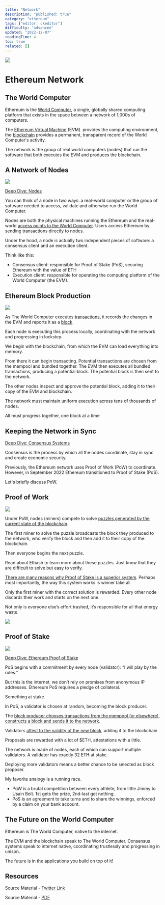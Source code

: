 ```yaml
---
title: "Network"
description: "published: true"
category: "ethereum"
tags: ["editor: ckeditor"]
difficulty: "advanced"
updated: "2022-12-07"
readingTime: 4
toc: true
related: []
---
```


![](/images/network-banner.png)

# Ethereum Network

## The World Computer

Ethereum is the [World Computer](https://inevitableeth.com/home/ethereum/world-computer), a single, globally shared computing platform that exists in the space between a network of 1,000s of computers. 

The [Ethereum Virtual Machine](https://inevitableeth.com/home/ethereum/evm) (EVM)  provides the computing environment, the [blockchain](/ethereum/blockchain) provides a permanent, transparent record of the World Computer's activity. 

The network is the group of real world computers (nodes) that run the software that both executes the EVM and produces the blockchain.

## A Network of Nodes

![](/images/node-banner.jpeg)

[Deep Dive: Nodes](https://inevitableeth.com/home/ethereum/network/node)

You can think of a node in two ways: a real-world computer or the group of software needed to access, validate and otherwise run the World Computer. 

Nodes are both the physical machines running the Ethereum and the real-world [access points to the World Computer](/ethereum/network/node/accessing-ethereum). Users access Ethereum by sending transactions directly to nodes.

Under the hood, a node is actually two independent pieces of software: a consensus client and an execution client.

Think like this:

*   Consensus client: responsible for Proof of Stake (PoS), securing Ethereum with the value of ETH
*   Execution client: responsible for operating the computing platform of the World Computer (the EVM). 

## Ethereum Block Production

![](/images/network-1.png)

As The World Computer executes [transactions](/ethereum/blockchain/transaction), it records the changes in the EVM and reports it as a [block](/ethereum/blockchain/block). 

Each node is executing this process locally, coordinating with the network and progressing in lockstep. 

We begin with the blockchain, from which the EVM can load everything into memory. 

From there it can begin transacting. Potential transactions are chosen from the mempool and bundled together. The EVM then executes all bundled transactions, producing a potential block. The potential block is then sent to the network. 

The other nodes inspect and approve the potential block, adding it to their copy of the EVM and blockchain. 

The network must maintain uniform execution across tens of thousands of nodes. 

All must progress together, one block at a time

## Keeping the Network in Sync

[Deep Dive: Consensus Systems](/ethereum/network/consensus)

Consensus is the process by which all the nodes coordinate, stay in sync and create economic security.

Previously, the Ethereum network uses Proof of Work (PoW) to coordinate. However, in September 2022 Ethereum transitioned to Proof of Stake (PoS).

Let's briefly discuss PoW.

## Proof of Work

![](/images/network-2.png)

Under PoW, nodes (miners) compete to solve [puzzles generated by the current state of the blockchain](https://ethereum.org/en/developers/docs/consensus-mechanisms/pow/mining-algorithms/ethash/).

The first miner to solve the puzzle broadcasts the block they produced to the network, who verify the block and then add it to their copy of the blockchain.

Then everyone begins the next puzzle.

Read about Ethash to learn more about these puzzles. Just know that they are difficult to solve but easy to verify. 

[There are many reasons why Proof of Stake is a superior system](/ethereum/network/consensus/PoW-vs-PoS). Perhaps most importantly, the way this system works is winner take all. 

Only the first miner with the correct solution is rewarded. Every other node discards their work and starts on the next one. 

Not only is everyone else’s effort trashed, it’s responsible for all that energy waste.

![](/images/network-3.jpeg)

## Proof of Stake

![](/images/network-4.png)

[Deep Dive: Ethereum Proof of Stake](/ethereum/network/consensus/pos)

PoS begins with a commitment by every node (validator): “I will play by the rules.” 

But this is the internet, we don’t rely on promises from anonymous IP addresses. Ethereum PoS requires a pledge of collateral. 

Something at stake.

In PoS, a validator is chosen at random, becoming the block producer.

The [block producer chooses transactions from the mempool (or elsewhere), constructs a block and sends it to the network](/ethereum/network/consensus/block-proposal). 

Validators [attest to the validity of the new block](/ethereum/network/consensus/attestation), adding it to the blockchain.

Proposals are rewarded with a lot of $ETH, attestations with a little.

The network is made of nodes, each of which can support multiple validators. A validator has exactly 32 ETH at stake.

Deploying more validators means a better chance to be selected as block proposer.

My favorite analogy is a running race.

*   PoW is a brutal competition between every athlete, from little Jimmy to Usain Bolt. 1st gets the prize, 2nd-last get nothing.
*   PoS is an agreement to take turns and to share the winnings, enforced by a claim on your bank account.

## The Future on the World Computer

Ethereum is The World Computer, native to the internet. 

The EVM and the blockchain speak to The World Computer. Consensus systems speak to internet native, coordinating trustlessly and progressing in unison. 

The future is in the applications you build on top of it!

## Resources

Source Material - [Twitter Link](https://twitter.com/SalomonCrypto/status/1554500348231880704)

Source Material - [PDF](/twitter-pdf-2022-08-02_network.pdf)
